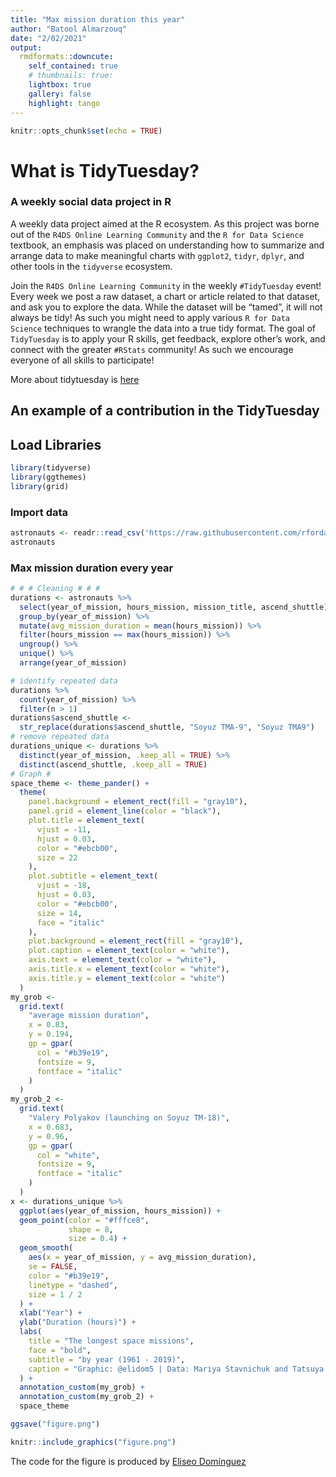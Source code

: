 ```yaml
---
title: "Max mission duration this year"
author: "Batool Almarzouq"
date: "2/02/2021"
output: 
  rmdformats::downcute:
    self_contained: true
    # thumbnails: true: 
    lightbox: true
    gallery: false
    highlight: tango
---
```


```r
knitr::opts_chunk$set(echo = TRUE)
```


# What is TidyTuesday?
### A weekly social data project in R

A weekly data project aimed at the R ecosystem. As this project was borne out of the `R4DS Online Learning Community` and the `R for Data Science` textbook, an emphasis was placed on understanding how to summarize and arrange data to make meaningful charts with `ggplot2`, `tidyr`, `dplyr`, and other tools in the `tidyverse` ecosystem.

Join the `R4DS Online Learning Community` in the weekly `#TidyTuesday` event! Every week we post a raw dataset, a chart or article related to that dataset, and ask you to explore the data. While the dataset will be “tamed”, it will not always be tidy! As such you might need to apply various `R for Data Science` techniques to wrangle the data into a true tidy format. The goal of `TidyTuesday` is to apply your R skills, get feedback, explore other’s work, and connect with the greater `#RStats` community! As such we encourage everyone of all skills to participate! 

More about tidytuesday is [here](https://twitter.com/hashtag/TidyTuesday?src=hashtag_click)

## An example of a contribution in the TidyTuesday

## Load Libraries
```r
library(tidyverse)
library(ggthemes)
library(grid)
```


### Import data
```r
astronauts <- readr::read_csv('https://raw.githubusercontent.com/rfordatascience/tidytuesday/master/data/2020/2020-07-14/astronauts.csv')
astronauts
```

### Max mission duration every year


```r
# # # Cleaning # # #
durations <- astronauts %>%
  select(year_of_mission, hours_mission, mission_title, ascend_shuttle) %>%
  group_by(year_of_mission) %>%
  mutate(avg_mission_duration = mean(hours_mission)) %>%
  filter(hours_mission == max(hours_mission)) %>%
  ungroup() %>%
  unique() %>%
  arrange(year_of_mission)

# identify repeated data
durations %>%
  count(year_of_mission) %>%
  filter(n > 1)
durations$ascend_shuttle <-
  str_replace(durations$ascend_shuttle, "Soyuz TMA-9", "Soyuz TMA9")
# remove repeated data
durations_unique <- durations %>%
  distinct(year_of_mission, .keep_all = TRUE) %>%
  distinct(ascend_shuttle, .keep_all = TRUE)
# Graph #
space_theme <- theme_pander() +
  theme(
    panel.background = element_rect(fill = "gray10"),
    panel.grid = element_line(color = "black"),
    plot.title = element_text(
      vjust = -11,
      hjust = 0.03,
      color = "#ebcb00",
      size = 22
    ),
    plot.subtitle = element_text(
      vjust = -18,
      hjust = 0.03,
      color = "#ebcb00",
      size = 14,
      face = "italic"
    ),
    plot.background = element_rect(fill = "gray10"),
    plot.caption = element_text(color = "white"),
    axis.text = element_text(color = "white"),
    axis.title.x = element_text(color = "white"),
    axis.title.y = element_text(color = "white")
  )
my_grob <-
  grid.text(
    "average mission duration",
    x = 0.83,
    y = 0.194,
    gp = gpar(
      col = "#b39e19",
      fontsize = 9,
      fontface = "italic"
    )
  )
my_grob_2 <-
  grid.text(
    "Valery Polyakov (launching on Soyuz TM-18)",
    x = 0.683,
    y = 0.96,
    gp = gpar(
      col = "white",
      fontsize = 9,
      fontface = "italic"
    )
  )
x <- durations_unique %>%
  ggplot(aes(year_of_mission, hours_mission)) +
  geom_point(color = "#fffce8",
             shape = 8,
             size = 0.4) +
  geom_smooth(
    aes(x = year_of_mission, y = avg_mission_duration),
    se = FALSE,
    color = "#b39e19",
    linetype = "dashed",
    size = 1 / 2
  ) +
  xlab("Year") +
  ylab("Duration (hours)") +
  labs(
    title = "The longest space missions",
    face = "bold",
    subtitle = "by year (1961 - 2019)",
    caption = "Graphic: @elidom5 | Data: Mariya Stavnichuk and Tatsuya Corlett"
  ) +
  annotation_custom(my_grob) +
  annotation_custom(my_grob_2) +
  space_theme

ggsave("figure.png")

```


```r
knitr::include_graphics("figure.png")
```

The code for the figure is produced by [Eliseo Domínguez](https://github.com/elidom/my_TidyTues/blob/master/TidyTues_29_Astro.Rmd)
